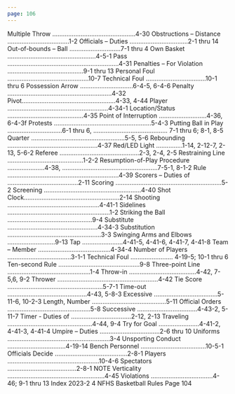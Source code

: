 ```yaml
---
page: 106
---
```


Multiple Throw ...............................................4-30 Obstructions – Distance ...................................1-2 Officials – Duties .................................2-1 thru 14 Out-of-bounds – Ball .............................7-1 thru 4 Own Basket ..................................................4-5-1 Pass ...............................................................4-31 Penalties – For Violation ...........................................9-1 thru 13 Personal Foul ..............................................10-7 Technical Foul ..................................10-1 thru 6 Possession Arrow ..............................6-4-5, 6-4-6 Penalty ...........................................................4-32 Pivot.....................................................4-33, 4-44 Player .........................................................4-34-1 Location/Status ...........................................4-35 Point of Interruption ...........................4-36, 6-4-3f Protests .......................................................5-4-3 Putting Ball in Play ...............................6-1 thru 6, .......................................... 7-1 thru 6; 8-1, 8-5 Quarter .....................................................5-5, 5-6 Rebounding ...................................................4-37 Red/LED Light ...............1-14, 2-12-7, 2-13, 5-6-2 Referee .............................................2-3, 2-4, 2-5 Restraining Line ...........................................1-2-2 Resumption-of-Play Procedure .....................4-38, ......................................................7-5-1, 8-1-2 Rule ...............................................................4-39 Scorers – Duties of ........................................2-11 Scoring ............................................................5-2 Screening .......................................................4-40 Shot Clock......................................................2-14 Shooting ....................................................4-41-1 Sidelines ..........................................................1-2 Striking the Ball ................................................9-4 Substitute ...................................................4-34-3 Substitution .....................................................3-3 Swinging Arms and Elbows ...........................9-13 Tap .......................4-41-5, 4-41-6, 4-41-7, 4-41-8 Team – Member .........................................4-34-4 Number of Players ....................................3-1-1 Technical Foul ........................ 4-19-5; 10-1 thru 6 Ten-second Rule ..............................................9-8 Three-point Line ...............................................1-4 Throw-in ......................................4-42, 7-5,6, 9-2 Thrower .........................................................4-42 Tie Score ......................................................5-7-1 Time-out .............................................4-43, 5-8-3 Excessive ....................................5-11-6, 10-2-3 Length, Number ..........................................5-11 Official Orders ...............................................5-8 Successive ..................................4-43-2, 5-11-7 Timer - Duties of ..................................2-12, 2-13 Traveling ................................................4-44, 9-4 Try for Goal .......................4-41-2, 4-41-3, 4-41-4 Umpire – Duties ..................................2-6 thru 10 Uniforms ..........................................................3-4 Unsporting Conduct .................................4-19-14 Bench Personnel .....................................10-5-1 Officials Decide .........................................2-8-1 Players ....................................................10-4-6 Spectators .......................................2-8-1 NOTE Verticality .......................................................4-45 Violations ...................................4-46; 9-1 thru 13 Index 2023-2 4 NFHS Basketball Rules Page 104